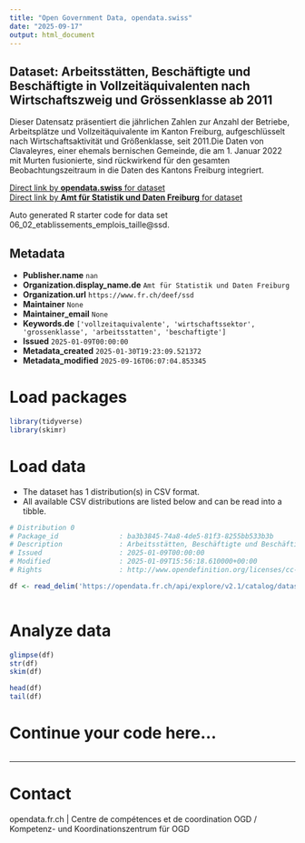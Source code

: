 ```yaml
---
title: "Open Government Data, opendata.swiss"
date: "2025-09-17"
output: html_document
---
```


## Dataset: Arbeitsstätten, Beschäftigte und Beschäftigte in Vollzeitäquivalenten nach Wirtschaftszweig und Grössenklasse ab 2011

Dieser Datensatz präsentiert die jährlichen Zahlen zur Anzahl der Betriebe, Arbeitsplätze und Vollzeitäquivalente im Kanton Freiburg, aufgeschlüsselt nach Wirtschaftsaktivität und Größenklasse, seit 2011.Die Daten von Clavaleyres, einer ehemals bernischen Gemeinde, die am 1. Januar 2022 mit Murten fusionierte, sind rückwirkend für den gesamten Beobachtungszeitraum in die Daten des Kantons Freiburg integriert.

[Direct link by **opendata.swiss** for dataset](https://opendata.swiss/de/dataset/arbeitsstatten-beschaftigte-und-beschaftigte-in-vollzeitaquivalenten-nach-wirtschaftszweig-2011)<br>
[Direct link by **Amt für Statistik und Daten Freiburg** for dataset](https://opendata.fr.ch/explore/dataset/06_02_etablissements_emplois_taille/)

Auto generated R starter code for data set 06_02_etablissements_emplois_taille@ssd.

## Metadata

- **Publisher.name** `nan`
- **Organization.display_name.de** `Amt für Statistik und Daten Freiburg`
- **Organization.url** `https://www.fr.ch/deef/ssd`
- **Maintainer** `None`
- **Maintainer_email** `None`
- **Keywords.de** `['vollzeitaquivalente', 'wirtschaftssektor', 'grossenklasse', 'arbeitsstatten', 'beschaftigte']`
- **Issued** `2025-01-09T00:00:00`
- **Metadata_created** `2025-01-30T19:23:09.521372`
- **Metadata_modified** `2025-09-16T06:07:04.853345`


# Load packages

```r

library(tidyverse)
library(skimr)

```

# Load data

-   The dataset has 1 distribution(s) in CSV format.
-   All available CSV distributions are listed below and can be read into a tibble.

```r

# Distribution 0
# Package_id               : ba3b3845-74a8-4de5-81f3-8255bb533b3b
# Description              : Arbeitsstätten, Beschäftigte und Beschäftigte in Vollzeitäquivalenten nach Wirtschaftszweig und Grössenklasse ab 2011 (csv)
# Issued                   : 2025-01-09T00:00:00
# Modified                 : 2025-01-09T15:56:18.610000+00:00
# Rights                   : http://www.opendefinition.org/licenses/cc-by-sa

df <- read_delim('https://opendata.fr.ch/api/explore/v2.1/catalog/datasets/06_02_etablissements_emplois_taille/exports/csv?use_labels=true')



```

# Analyze data

```r

glimpse(df)
str(df)
skim(df)

head(df)
tail(df)

```

# Continue your code here...

```r

```

------------------------------------------------------------------------

# Contact

opendata.fr.ch | Centre de compétences et de coordination OGD / Kompetenz- und Koordinationszentrum für OGD
